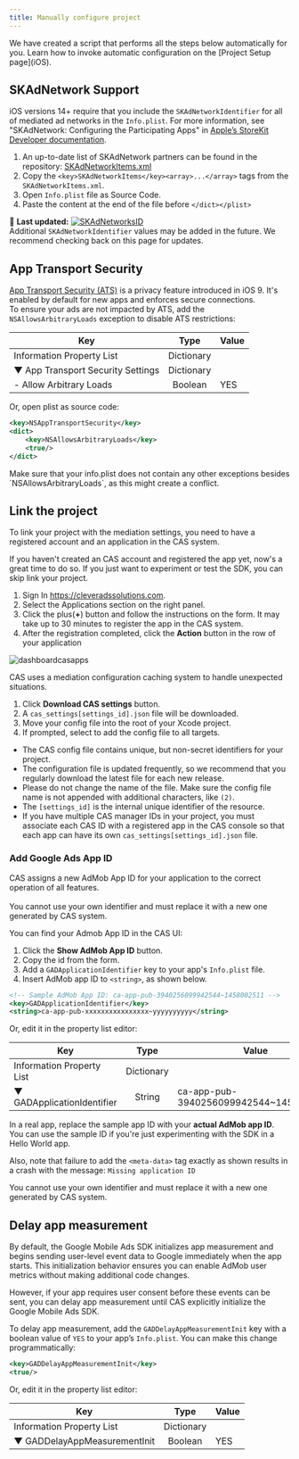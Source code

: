 ```yaml
---
title: Manually configure project
---
```


<Info>
We have created a script that performs all the steps below automatically for you. Learn how to invoke automatic configuration on the [Project Setup page](iOS).
</Info>

## SKAdNetwork Support
iOS versions 14+ require that you include the `SKAdNetworkIdentifier` for all of mediated ad networks in the `Info.plist`. For more information, see "SKAdNetwork: Configuring the Participating Apps" in [Apple’s StoreKit Developer documentation](https://developer.apple.com/documentation/storekit/skadnetwork/configuring_a_source_app).

1. An up-to-date list of SKAdNetwork partners can be found in the repository: [SKAdNetworkItems.xml](https://github.com/cleveradssolutions/CAS-iOS/blob/master/SKAdNetworkItems.xml)
2. Copy the `<key>SKAdNetworkItems</key><array>...</array>` tags from the `SKAdNetworkItems.xml`.
3. Open `Info.plist` file as Source Code.
4. Paste the content at the end of the file before `</dict></plist>`

🌟 **Last updated:** [![SKAdNetworksID](https://img.shields.io/endpoint?url=https://raw.githubusercontent.com/cleveradssolutions/CAS-iOS/master/SKAdNetowrksShield.json)](https://github.com/cleveradssolutions/CAS-iOS/blob/master/SKAdNetworkItems.xml)  
Additional `SKAdNetworkIdentifier` values may be added in the future. We recommend checking back on this page for updates.

## App Transport Security
[App Transport Security (ATS)](https://developer.apple.com/documentation/bundleresources/information_property_list/nsapptransportsecurity) is a privacy feature introduced in iOS 9. It's enabled by default for new apps and enforces secure connections.   
To ensure your ads are not impacted by ATS, add the `NSAllowsArbitraryLoads` exception to disable ATS restrictions:

| Key | Type | Value |
|---|:---:|---|
| Information Property List | Dictionary | |
| ▼ App Transport Security Settings | Dictionary | |
| - Allow Arbitrary Loads | Boolean | YES |

Or, open plist as source code:
```xml
<key>NSAppTransportSecurity</key>
<dict>
    <key>NSAllowsArbitraryLoads</key>
    <true/>
</dict>
```

<Info>
Make sure that your info.plist does not contain any other exceptions besides `NSAllowsArbitraryLoads`, as this might create a conflict.
</Info>

## Link the project
To link your project with the mediation settings, you need to have a registered account and an application in the CAS system.

<Info>
If you haven't created an CAS account and registered the app yet, now's a great time to do so.  
If you just want to experiment or test the SDK, you can skip link your project.
</Info>

1. Sign In https://cleveradssolutions.com.
2. Select the Applications section on the right panel.
3. Click the plus(**+**) button and follow the instructions on the form. It may take up to 30 minutes to register the app in the CAS system.
4. After the registration completed, click the **Action** button in the row of your application

![dashboardcasapps](https://user-images.githubusercontent.com/22005013/225905839-6b494a90-a400-49d9-a070-ae930e4ff225.jpg)  


CAS uses a mediation configuration caching system to handle unexpected situations.
1. Click **Download CAS settings** button.
2. A `cas_settings[settings_id].json` file will be downloaded.  
3. Move your config file into the root of your Xcode project.
4. If prompted, select to add the config file to all targets.

<Accordion title="What do you need to know about this config file?">

- The CAS config file contains unique, but non-secret identifiers for your project.  
- The configuration file is updated frequently, so we recommend that you regularly download the latest file for each new release.
- Please do not change the name of the file. Make sure the config file name is not appended with additional characters, like `(2)`.
- The `[settings_id]` is the internal unique identifier of the resource.  
- If you have multiple CAS manager IDs in your project, you must associate each CAS ID with a registered app in the CAS console so that each app can have its own `cas_settings[settings_id].json` file.
</Accordion>

### Add Google Ads App ID 
CAS assigns a new AdMob App ID for your application to the correct operation of all features.    
<Error>  
You cannot use your own identifier and must replace it with a new one generated by CAS system.  
</Error>

You can find your Admob App ID in the CAS UI:   
1. Click the **Show AdMob App ID** button.
2. Copy the id from the form.
3. Add a `GADApplicationIdentifier` key to your app's `Info.plist` file.  
5. Insert AdMob app ID to `<string>`, as shown below.
```xml
<!-- Sample AdMob App ID: ca-app-pub-3940256099942544~1458002511 -->
<key>GADApplicationIdentifier</key>
<string>ca-app-pub-xxxxxxxxxxxxxxxx~yyyyyyyyyy</string>
```
Or, edit it in the property list editor:

| Key                        |    Type    | Value                                  |
| -------------------------- | :--------: | -------------------------------------- |
| Information Property List  | Dictionary |                                        |
| ▼ GADApplicationIdentifier |   String   | ca-app-pub-3940256099942544~1458002511 |

In a real app, replace the sample app ID with your **actual AdMob app ID**. You can use the sample ID if you're just experimenting with the SDK in a Hello World app.

Also, note that failure to add the `<meta-data>` tag exactly as shown results in a crash with the message: `Missing application ID`

<Error>  
You cannot use your own identifier and must replace it with a new one generated by CAS system. 
</Error>

## Delay app measurement

By default, the Google Mobile Ads SDK initializes app measurement and begins sending user-level event data to Google immediately when the app starts. This initialization behavior ensures you can enable AdMob user metrics without making additional code changes.

However, if your app requires user consent before these events can be sent, you can delay app measurement until CAS explicitly initialize the Google Mobile Ads SDK.

To delay app measurement, add the `GADDelayAppMeasurementInit` key with a boolean value of `YES` to your app’s `Info.plist`. You can make this change programmatically:

```xml
<key>GADDelayAppMeasurementInit</key>
<true/>
```
Or, edit it in the property list editor:

| Key | Type | Value |
|---|:---:|---|
| Information Property List | Dictionary | |
| ▼ GADDelayAppMeasurementInit | Boolean | YES |
